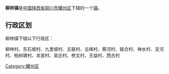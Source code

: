 {{中国乡级行政区
|行政区全称 = 柳林镇
|景观照片文件名 = 
|景观照片描述 = 
|汉语拼音 =
|其他语言 = 
|其他语言名称 = 
|位置图文件名 = 
|位置图描述 = 
|自定义图片=
|上级行政区 = [[陕西省|陕西省]][[铜川市|铜川市]][[耀州区|耀州区]]
|行政区类别 = [[行政建制镇|镇]]
|行政区划代码 = 
|行政区划 = 
|村委会 = 
|居委会 = 
|建置时间 = 
|领导职位 = 
|领导名称 = 
|政府驻地 = 
|毗邻 = 
|地理坐标 = 
|总面积 = 
|总人口 = 
|户籍人口 = 
|户籍人口年份 = 
|常住人口 = 
|常住人口年份 = 
|人口密度 = 
|GDP = 
|邮政编码 = 
|电话区号 = 
|官方网站 = 
|网站名称 = 
}}
'''柳林镇'''是[[中华人民共和国|中国]][[陕西省|陕西省]][[铜川市|铜川市]][[耀州区|耀州区]]下辖的一个[[行政建制镇|镇]]。

== 行政区划 ==
柳林镇下辖以下行政区：

柳林村、东石坡村、九里坡村、五联村、五峰村、蔡河村、联合村、神水村、支河村、柏树塬村、龙首村、吴庄村、修文村、王益村、西古村

{{Shaanxi-stub}}
{{陕西省铜川市耀州区行政区划}}

[[Category:耀州区|Category:耀州区]]